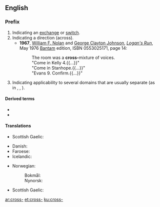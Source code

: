 {{also|cross|Cross|crôs}}
==English==

===Prefix===
{{en-prefix}}

# Indicating an [[exchange]] or [[switch]].
# Indicating a direction (across).
#* '''1967''', [[w:William F. Nolan|William F. Nolan]] and [[w:George Clayton Johnson|George Clayton Johnson]], [[w:Logan's Run|''Logan's Run'']], May 1976 [[w:Bantam Books|Bantam]] edition, ISBN 0553025171, page 14:
#*: The room was a '''cross-'''mixture of voices.
#*: "Come in Kelly 4.{{...}}"
#*: "Come in Stanhope.{{...}}"
#*: "Evans 9. Confirm.{{...}}"
# Indicating applicability to several domains that are usually separate (as in {{m|en|crossclass}}, {{m|en|crosslinguistic}}, {{m|en|cross-platform}}).

====Derived terms====
* {{l|en|crossbody}}
* {{l|en|cross-train}}

====Translations====
{{trans-top|indicating an exchange or switch}}
* Scottish Gaelic: {{t|gd|tair-}}
{{trans-mid}}
{{trans-bottom}}

{{trans-top|indicating a direction (across)}}
* Danish: {{t|da|tvær-}}
* Faroese: {{t|fo|tvør-}}
* Icelandic: {{t|is|þver-}}
{{trans-mid}}
* Norwegian:
*: Bokmål: {{t|nb|tverr-}}
*: Nynorsk: {{t|nn|tverr-}}
* Scottish Gaelic: {{t|gd|tair-}}
{{trans-bottom}}

[[ar:cross-]]
[[et:cross-]]
[[ku:cross-]]